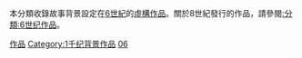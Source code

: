 本分類收錄故事背景設定在[[6世紀|6世紀]]的[[虛構作品|虛構作品]]。關於8世紀發行的作品，請參閱[[:分類:6世纪作品|:分類:6世纪作品]]。
{{CatPair|5世紀背景作品|7世紀背景作品}}

[[Category:6世纪|作品]]
[[Category:1千纪背景作品|Category:1千纪背景作品]]
[[Category:各世纪背景作品|06]]